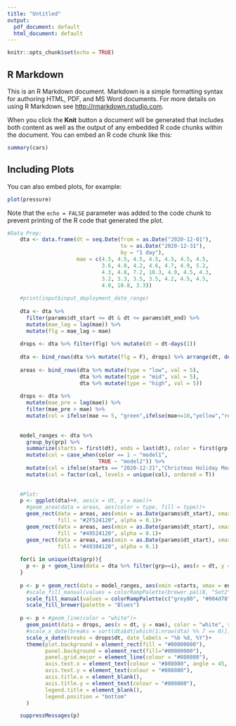 ---
title: "Untitled"
output:
  pdf_document: default
  html_document: default
---

```{r setup, include=FALSE}
knitr::opts_chunk$set(echo = TRUE)
```

## R Markdown

This is an R Markdown document. Markdown is a simple formatting syntax for authoring HTML, PDF, and MS Word documents. For more details on using R Markdown see <http://rmarkdown.rstudio.com>.

When you click the **Knit** button a document will be generated that includes both content as well as the output of any embedded R code chunks within the document. You can embed an R code chunk like this:

```{r cars}
summary(cars)
```

## Including Plots

You can also embed plots, for example:

```{r pressure, echo=FALSE}
plot(pressure)
```

Note that the `echo = FALSE` parameter was added to the code chunk to prevent printing of the R code that generated the plot.


```{r, echo=FALSE, error=F, warning=F, message=F}

#Data Prep:
    dta <- data.frame(dt = seq.Date(from = as.Date("2020-12-01"),
                                    to = as.Date("2020-12-31"),
                                    by = "1 day"),
                      mae = c(4.5, 4.5, 4.5, 4.5, 4.5, 4.5, 4.5,
                              3.6, 4.0, 4.2, 4.6, 4.7, 4.9, 5.2,
                              4.3, 4.8, 7.2, 10.3, 4.0, 4.5, 4.3,
                              3.2, 3.3, 3.5, 3.5, 4.2, 4.5, 4.5,
                              4.0, 10.8, 3.3))
    
    #print(input$input_deployment_date_range)
    
    dta <- dta %>% 
      filter(params$dt_start <= dt & dt <= params$dt_end) %>% 
      mutate(mae_lag = lag(mae)) %>% 
      mutate(flg = mae_lag > mae)
    
    drops <- dta %>% filter(flg) %>% mutate(dt = dt-days(1))
    
    dta <- bind_rows(dta %>% mutate(flg = F), drops) %>% arrange(dt, desc(mae)) %>% mutate(grp = cumsum(flg))
    
    areas <- bind_rows(dta %>% mutate(type = "low", val = 5),
                       dta %>% mutate(type = "mid", val = 5),
                       dta %>% mutate(type = "high", val = 5))
    
    drops <- dta %>% 
      mutate(mae_pre = lag(mae)) %>% 
      filter(mae_pre > mae) %>% 
      mutate(col = ifelse(mae <= 5, "green",ifelse(mae<=10,"yellow","red")))
    
    
    model_ranges <- dta %>% 
      group_by(grp) %>% 
      summarize(starts = first(dt), ends = last(dt), color = first(grp %% 2 + 1)) %>% 
      mutate(col = case_when(color == 1 ~ "model1",
                             TRUE ~ "model2")) %>% 
      mutate(col = ifelse(starts == "2020-12-21","Christmas Holiday Model",col)) %>% 
      mutate(col = factor(col, levels = unique(col), ordered = T))
    
    
    #Plot:
    p <- ggplot(dta)+#, aes(x = dt, y = mae))+
      #geom_area(data = areas, aes(color = type, fill = type))+
      geom_rect(data = areas, aes(xmin = as.Date(params$dt_start), xmax = as.Date(params$dt_end), ymin = 0, ymax = 5),
                fill = "#2F524120", alpha = 0.1)+
      geom_rect(data = areas, aes(xmin = as.Date(params$dt_start), xmax = as.Date(params$dt_end), ymin = 5, ymax = 10),
                fill = "#49524120", alpha = 0.1)+
      geom_rect(data = areas, aes(xmin = as.Date(params$dt_start), xmax = as.Date(params$dt_end), ymin = 10, ymax = 15),
                fill = "#49384120", alpha = 0.1)
    
    for(i in unique(dta$grp)){
      p <- p + geom_line(data = dta %>% filter(grp==i), aes(x = dt, y = mae), color = "white")
    }
    
    p <- p + geom_rect(data = model_ranges, aes(xmin =starts, xmax = ends, ymin = -2, ymax =0, fill = col))+
      #scale_fill_manual(values = colorRampPalette(brewer.pal(8, "Set2"))(10)) #the 10 here is how many resulting colors
      scale_fill_manual(values = colorRampPalette(c("grey80", "#004d78"))(length(unique(model_ranges$col)))) #the 10 here is how many resulting colors
      scale_fill_brewer(palette = "Blues")
      
    p <- p + #geom_line(color = "white")+
      geom_point(data = drops, aes(x = dt, y = mae), color = "white", size = 2.5)+
      #scale_x_date(breaks = sort(dta$dt[which(1:nrow(dta) %% 7 == 0)]), date_labels = "%b %d, %Y")+
      scale_x_date(breaks = drops$dt, date_labels = "%b %d, %Y")+
      theme(plot.background = element_rect(fill = "#00000000"),
            panel.background = element_rect(fill="#00000000"),
            panel.grid.major = element_line(colour = "#808080"),
            axis.text.x = element_text(colour = "#808080", angle = 45, hjust = 1),
            axis.text.y = element_text(colour = "#808080"),
            axis.title.x = element_blank(),
            axis.title.y = element_text(colour = "#808080"),
            legend.title = element_blank(),
            legend.position = "bottom"
      )

    suppressMessages(p)

```